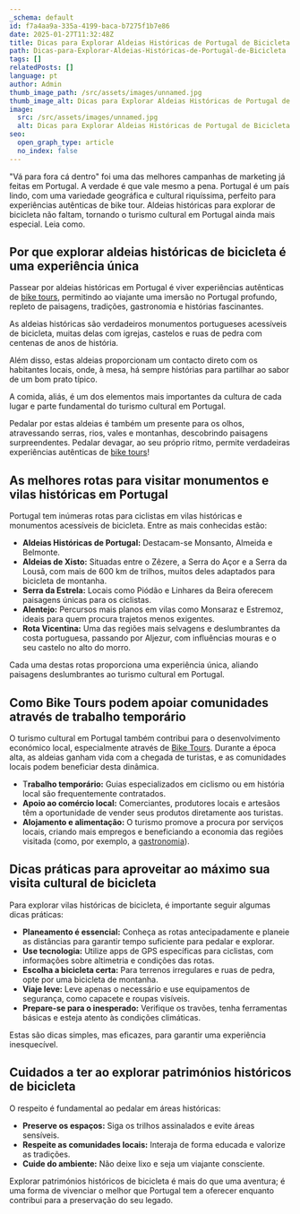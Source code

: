 ```yaml
---
_schema: default
id: f7a4aa9a-335a-4199-baca-b7275f1b7e86
date: 2025-01-27T11:32:48Z
title: Dicas para Explorar Aldeias Históricas de Portugal de Bicicleta
path: Dicas-para-Explorar-Aldeias-Históricas-de-Portugal-de-Bicicleta
tags: []
relatedPosts: []
language: pt
author: Admin
thumb_image_path: /src/assets/images/unnamed.jpg
thumb_image_alt: Dicas para Explorar Aldeias Históricas de Portugal de Bicicleta
image:
  src: /src/assets/images/unnamed.jpg
  alt: Dicas para Explorar Aldeias Históricas de Portugal de Bicicleta
seo:
  open_graph_type: article
  no_index: false
---
```


"Vá para fora cá dentro" foi uma das melhores campanhas de marketing já feitas
em Portugal. A verdade é que vale mesmo a pena. Portugal é um país lindo, com
uma variedade geográfica e cultural riquíssima, perfeito para experiências
autênticas de bike tour. Aldeias históricas para explorar de bicicleta não
faltam, tornando o turismo cultural em Portugal ainda mais especial. Leia como.

## Por que explorar aldeias históricas de bicicleta é uma experiência única

Passear por aldeias históricas em Portugal é viver experiências autênticas de
[bike tours](https://topbiketoursportugal.com/), permitindo ao viajante uma
imersão no Portugal profundo, repleto de paisagens, tradições, gastronomia e
histórias fascinantes.

As aldeias históricas são verdadeiros monumentos portugueses acessíveis de
bicicleta, muitas delas com igrejas, castelos e ruas de pedra com centenas de
anos de história.

Além disso, estas aldeias proporcionam um contacto direto com os habitantes
locais, onde, à mesa, há sempre histórias para partilhar ao sabor de um bom
prato típico.

A comida, aliás, é um dos elementos mais importantes da cultura de cada lugar e
parte fundamental do turismo cultural em Portugal.

Pedalar por estas aldeias é também um presente para os olhos, atravessando
serras, rios, vales e montanhas, descobrindo paisagens surpreendentes. Pedalar
devagar, ao seu próprio ritmo, permite verdadeiras experiências autênticas de
[bike tours](https://topbiketoursportugal.com/)!

## As melhores rotas para visitar monumentos e vilas históricas em Portugal

Portugal tem inúmeras rotas para ciclistas em vilas históricas e monumentos
acessíveis de bicicleta. Entre as mais conhecidas estão:

- **Aldeias Históricas de Portugal:** Destacam-se Monsanto, Almeida e Belmonte.
- **Aldeias de Xisto:** Situadas entre o Zêzere, a Serra do Açor e a Serra da
  Lousã, com mais de 600 km de trilhos, muitos deles adaptados para bicicleta de
  montanha.
- **Serra da Estrela:** Locais como Piódão e Linhares da Beira oferecem
  paisagens únicas para os ciclistas.
- **Alentejo:** Percursos mais planos em vilas como Monsaraz e Estremoz, ideais
  para quem procura trajetos menos exigentes.
- **Rota Vicentina:** Uma das regiões mais selvagens e deslumbrantes da costa
  portuguesa, passando por Aljezur, com influências mouras e o seu castelo no
  alto do morro.

Cada uma destas rotas proporciona uma experiência única, aliando paisagens
deslumbrantes ao turismo cultural em Portugal.

## Como Bike Tours podem apoiar comunidades através de trabalho temporário

O turismo cultural em Portugal também contribui para o desenvolvimento económico
local, especialmente através de [Bike Tours](https://topbiketoursportugal.com/).
Durante a época alta, as aldeias ganham vida com a chegada de turistas, e as
comunidades locais podem beneficiar desta dinâmica.

- T**rabalho temporário:** Guias especializados em ciclismo ou em história local
  são frequentemente contratados.
- **Apoio ao comércio local:** Comerciantes, produtores locais e artesãos têm a
  oportunidade de vender seus produtos diretamente aos turistas.
- **Alojamento e alimentação:** O turismo promove a procura por serviços locais,
  criando mais empregos e beneficiando a economia das regiões visitada (como,
  por exemplo, a
  [gastronomia](https://topbiketoursportugal.com/pt/posts/ciclismo-e-gastronomia-como-viver-a-beleza-do-porto-no-seu-melhor//)).

## Dicas práticas para aproveitar ao máximo sua visita cultural de bicicleta

Para explorar vilas históricas de bicicleta, é importante seguir algumas dicas
práticas:

- **Planeamento é essencial:** Conheça as rotas antecipadamente e planeie as
  distâncias para garantir tempo suficiente para pedalar e explorar.
- **Use tecnologia:** Utilize apps de GPS específicas para ciclistas, com
  informações sobre altimetria e condições das rotas.
- **Escolha a bicicleta certa:** Para terrenos irregulares e ruas de pedra, opte
  por uma bicicleta de montanha.
- **Viaje leve:** Leve apenas o necessário e use equipamentos de segurança, como
  capacete e roupas visíveis.
- **Prepare-se para o inesperado:** Verifique os travões, tenha ferramentas
  básicas e esteja atento às condições climáticas.

Estas são dicas simples, mas eficazes, para garantir uma experiência
inesquecível.

## Cuidados a ter ao explorar patrimónios históricos de bicicleta

O respeito é fundamental ao pedalar em áreas históricas:

- **Preserve os espaços:** Siga os trilhos assinalados e evite áreas sensíveis.
- **Respeite as comunidades locais:** Interaja de forma educada e valorize as
  tradições.
- **Cuide do ambiente:** Não deixe lixo e seja um viajante consciente.

Explorar patrimónios históricos de bicicleta é mais do que uma aventura; é uma
forma de vivenciar o melhor que Portugal tem a oferecer enquanto contribui para
a preservação do seu legado.
